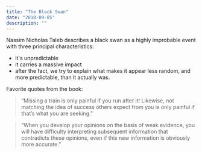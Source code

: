 ```yaml
---
title: "The Black Swan"
date: "2018-09-05"
description: ""
---
```


Nassim Nicholas Taleb describes a black swan as a highly improbable event with three principal characteristics:

- it's unpredictable
- it carries a massive impact
- after the fact, we try to explain what makes it appear less random, and more predictable, than it actually was.

Favorite quotes from the book:

> “Missing a train is only painful if you run after it! Likewise, not matching the idea of success others expect from you is only painful if that’s what you are seeking.”

> “When you develop your opinions on the basis of weak evidence, you will have difficulty interpreting subsequent information that contradicts these opinions, even if this new information is obviously more accurate.”
